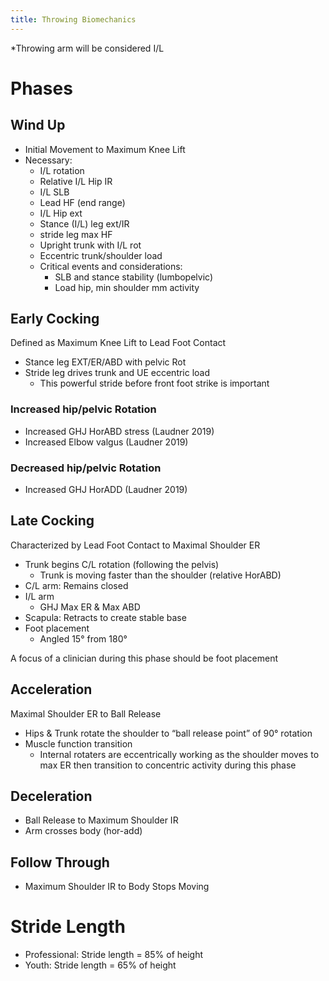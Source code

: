 ```yaml
---
title: Throwing Biomechanics
---
```



*Throwing arm will be considered I/L


# Phases

## Wind Up

- Initial Movement to Maximum Knee Lift
- Necessary: 
    - I/L rotation
    - Relative I/L Hip IR
    - I/L SLB
    - Lead HF (end range)
    - I/L Hip ext
    - Stance (I/L) leg ext/IR
    - stride leg max HF
    - Upright trunk with I/L rot
    - Eccentric trunk/shoulder load
    - Critical events and considerations: 
        - SLB and stance stability (lumbopelvic)
        - Load hip, min shoulder mm activity 

## Early Cocking
Defined as Maximum Knee Lift to Lead Foot Contact

- Stance leg EXT/ER/ABD with pelvic Rot
- Stride leg drives trunk and UE eccentric load
    - This powerful stride before front foot strike is important

:::{layout-ncol="2"}
### Increased hip/pelvic Rotation

- Increased GHJ HorABD stress (Laudner 2019)
- Increased Elbow valgus (Laudner 2019)

### Decreased hip/pelvic Rotation

- Increased GHJ HorADD (Laudner 2019)

:::

## Late Cocking
Characterized by Lead Foot Contact to Maximal Shoulder ER

- Trunk begins C/L rotation (following the pelvis)
    - Trunk is moving faster than the shoulder (relative HorABD)
- C/L arm: Remains closed
- I/L arm
    - GHJ Max ER & Max ABD
- Scapula: Retracts to create stable base
- Foot placement
    - Angled 15&deg; from 180&deg;

:::{.callout-note}
A focus of a clinician during this phase should be foot placement
:::

## Acceleration
Maximal Shoulder ER to Ball Release

- Hips & Trunk rotate the shoulder to "ball release point" of 90&deg; rotation
- Muscle function transition
    - Internal rotaters are eccentrically working as the shoulder moves to max ER then transition to concentric activity during this phase

## Deceleration

- Ball Release to Maximum Shoulder IR
- Arm crosses body (hor-add)

## Follow Through

- Maximum Shoulder IR to Body Stops Moving



# Stride Length

- Professional: Stride length = 85% of height
- Youth: Stride length = 65% of height